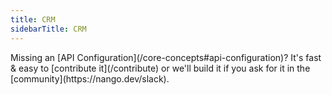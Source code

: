 ```yaml
---
title: CRM
sidebarTitle: CRM
---
```


<Tip>
    Missing an [API Configuration](/core-concepts#api-configuration)? It's fast & easy to [contribute it](/contribute) or we'll build it if you ask for
    it in the [community](https://nango.dev/slack).
</Tip>

<CardGroup cols={4}>
    <Card title="Hubspot" href="/integrations/all/hubspot" color="#68a063" />
    <Card title="Intercom" href="/integrations/all/intercom" color="#68a063" />
    <Card title="Keap" href="/integrations/all/keap" color="#68a063" />
    <Card title="Pipedrive" href="/integrations/all/pipedrive" color="#68a063" />
    <Card title="Salesforce" href="/integrations/all/salesforce" color="#68a063" />
    <Card title="Salesloft" href="/integrations/all/salesloft" color="#68a063" />
    <Card title="Zoho CRM" href="/integrations/all/zoho-crm" color="#68a063" />
</CardGroup>
